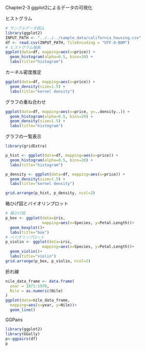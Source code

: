 Chapter2-3 ggplot2によるデータの可視化

ヒストグラム
```r
# サンプルデータ読込
library(ggplot2)
INPUT_PATH <- "../../../sample_data/california_housing.csv"
df <- read.csv(INPUT_PATH, fileEncoding = "UTF-8-BOM")
# ヒストグラム描画
ggplot(data=df, mapping=aes(x=price)) +
  geom_histogram(alpha=0.5, bins=20) +
  labs(title="histogram")
```

カーネル密度推定
```r
ggplot(data=df, mapping=aes(x=price)) +
  geom_density(size=1.5) +
  labs(title="kernel density")
```

グラフの重ね合わせ
```r
ggplot(data=df, mapping=aes(x=price, y=..density..)) +
  geom_histogram(alpha=0.5, bins=20) +
  geom_density(size=1.5) +
  labs(title="histogram")
```

グラフの一覧表示
```r
library(gridExtra)

p_hist <- ggplot(data=df, mapping=aes(x=price)) +
  geom_histogram(alpha=0.5, bins=20) +
  labs(title="histogram")

p_density <- ggplot(data=df, mapping=aes(x=price)) +
  geom_density(size=1.5) +
  labs(title="kernel density")

grid.arrange(p_hist, p_density, ncol=2)
```

箱ひげ図とバイオリンプロット
```r
# 箱ひげ図
p_box <- ggplot(data=iris,
                mapping=aes(x=Species, y=Petal.Length))+
  geom_boxplot()+
  labs(title="box")
# バイオリンプロット
p_violin <- ggplot(data=iris,
                mapping=aes(x=Species, y=Petal.Length))+
  geom_violin()+
  labs(title="violin")
grid.arrange(p_box, p_violin, ncol=2)
```

折れ線
```r
nile_data_frame <- data.frame(
  year = 1871:1970,
  Nile = as.numeric(Nile)
)
ggplot(data=nile_data_frame,
  mapping=aes(x=year, y=Nile))+
  geom_line()
```

GGPairs
```r
library(ggplot2)
library(GGally)
p<-ggpairs(df)
p
```



